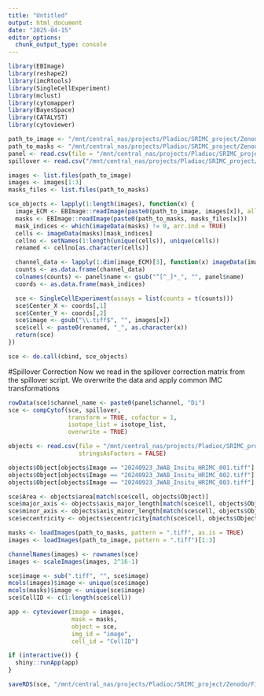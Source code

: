 ```yaml
---
title: "Untitled"
output: html_document
date: "2025-04-15"
editor_options: 
  chunk_output_type: console
---
```


```r
library(EBImage)
library(reshape2)
library(imcRtools)
library(SingleCellExperiment)
library(mclust)
library(cytomapper)
library(BayesSpace)
library(CATALYST)
library(cytoviewer)
```


```r
path_to_image <- "/mnt/central_nas/projects/Pladioc/SRIMC_project/Zenodo/Figure_4/img/"
path_to_masks <- "/mnt/central_nas/projects/Pladioc/SRIMC_project/Zenodo/Figure_4/masks/"
panel <- read.csv(file = "/mnt/central_nas/projects/Pladioc/SRIMC_project/Zenodo/Figure_4/panel.csv", stringsAsFactors = FALSE)
spillover <- read.csv("/mnt/central_nas/projects/Pladioc/SRIMC_project/Zenodo/Figure_4/spillover.csv", row.names = 1)
```


```r
images <- list.files(path_to_image)
images <- images[1:3]
masks_files <- list.files(path_to_masks)

sce_objects <- lapply(1:length(images), function(x) {
  image_ECM <- EBImage::readImage(paste0(path_to_image, images[x]), all = TRUE, type = "tiff")
  masks <- EBImage::readImage(paste0(path_to_masks, masks_files[x]))
  mask_indices <- which(imageData(masks) != 0, arr.ind = TRUE)
  cells <- imageData(masks)[mask_indices]
  cellno <- setNames(1:length(unique(cells)), unique(cells))
  renamed <- cellno[as.character(cells)]

  channel_data <- lapply(1:dim(image_ECM)[3], function(x) imageData(image_ECM)[,,x][mask_indices])
  counts <- as.data.frame(channel_data)
  colnames(counts) <- panel$name <- gsub("^[^_]*_", "", panel$name)
  coords <- as.data.frame(mask_indices)

  sce <- SingleCellExperiment(assays = list(counts = t(counts)))
  sce$Center_X <- coords[,1]
  sce$Center_Y <- coords[,2]
  sce$image <- gsub("\\.tiff$", "", images[x])
  sce$cell <- paste0(renamed, "_", as.character(x))
  return(sce)
})

sce <- do.call(cbind, sce_objects)
```

#Spillover Correction
Now we read in the spillover correction matrix from the spillover script. We overwrite
the data and apply common IMC transformations

```r
rowData(sce)$channel_name <- paste0(panel$channel, "Di")
sce <- compCytof(sce, spillover, 
                 transform = TRUE, cofactor = 1,
                 isotope_list = isotope_list, 
                 overwrite = TRUE)
```

```r
objects <- read.csv(file = "/mnt/central_nas/projects/Pladioc/SRIMC_project/Zenodo/Figure_4/objects.csv", 
                    stringsAsFactors = FALSE)

objects$Object[objects$Image == "20240923_JWAB_Insitu_HRIMC_001.tiff"] <- paste0(objects$Object[objects$Image == "20240923_JWAB_Insitu_HRIMC_001.tiff"], "_1")
objects$Object[objects$Image == "20240923_JWAB_Insitu_HRIMC_002.tiff"] <- paste0(objects$Object[objects$Image == "20240923_JWAB_Insitu_HRIMC_002.tiff"], "_2")
objects$Object[objects$Image == "20240923_JWAB_Insitu_HRIMC_003.tiff"] <- paste0(objects$Object[objects$Image == "20240923_JWAB_Insitu_HRIMC_003.tiff"], "_3")

sce$Area <- objects$area[match(sce$cell, objects$Object)]
sce$major_axis <- objects$axis_major_length[match(sce$cell, objects$Object)]
sce$minor_axis <- objects$axis_minor_length[match(sce$cell, objects$Object)]
sce$eccentricity <- objects$eccentricity[match(sce$cell, objects$Object)]

```

```r

masks <- loadImages(path_to_masks, pattern = ".tiff", as.is = TRUE)
images <- loadImages(path_to_image, pattern = ".tiff")[1:3]

channelNames(images) <- rownames(sce)
images <- scaleImages(images, 2^16-1)

sce$image <- sub(".tiff", "", sce$image)
mcols(images)$image <- unique(sce$image)
mcols(masks)$image <- unique(sce$image)
sce$CellID <- c(1:length(sce$cell))

app <- cytoviewer(image = images, 
                  mask = masks, 
                  object = sce, 
                  img_id = "image", 
                  cell_id = "CellID")

if (interactive()) {
  shiny::runApp(app)
}

```

```r
saveRDS(sce, "/mnt/central_nas/projects/Pladioc/SRIMC_project/Zenodo/Figure_4/sce.RDS")
```



